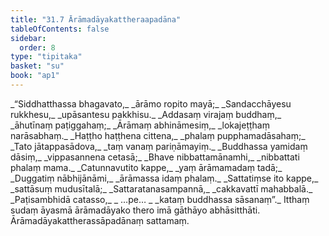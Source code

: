 ```yaml
---
title: "31.7 Ārāmadāyakattheraapadāna"
tableOfContents: false
sidebar:
  order: 8
type: "tipitaka"
basket: "su"
book: "ap1"
---
```



<DynamicBreadcrumb />

<Division number="32" book="ap1">

<Paragraph number="3475" type="verses" book="ap1">
_“Siddhatthassa bhagavato,_  
_ārāmo ropito mayā;_  
_Sandacchāyesu rukkhesu,_  
_upāsantesu pakkhisu._  

</Paragraph>

</Division>
<Division number="33" book="ap1">

<Paragraph number="3476" type="verses" book="ap1">
_Addasaṃ virajaṃ buddhaṃ,_  
_āhutīnaṃ paṭiggahaṃ;_  
_Ārāmaṃ abhināmesiṃ,_  
_lokajeṭṭhaṃ narāsabhaṃ._  

</Paragraph>

</Division>
<Division number="34" book="ap1">

<Paragraph number="3477" type="verses" book="ap1">
_Haṭṭho haṭṭhena cittena,_  
_phalaṃ pupphamadāsahaṃ;_  
_Tato jātappasādova,_  
_taṃ vanaṃ pariṇāmayiṃ._  

</Paragraph>

</Division>
<Division number="35" book="ap1">

<Paragraph number="3478" type="verses" book="ap1">
_Buddhassa yamidaṃ dāsiṃ,_  
_vippasannena cetasā;_  
_Bhave nibbattamānamhi,_  
_nibbattati phalaṃ mama._  

</Paragraph>

</Division>
<Division number="36" book="ap1">

<Paragraph number="3479" type="verses" book="ap1">
_Catunnavutito kappe,_  
_yaṃ ārāmamadaṃ tadā;_  
_Duggatiṃ nābhijānāmi,_  
_ārāmassa idaṃ phalaṃ._  

</Paragraph>

</Division>
<Division number="37" book="ap1">

<Paragraph number="3480" type="verses" book="ap1">
_Sattatiṃse ito kappe,_  
_sattāsuṃ mudusītalā;_  
_Sattaratanasampannā,_  
_cakkavattī mahabbalā._  

</Paragraph>

</Division>
<Division number="38" book="ap1">

<Paragraph number="3481" type="verses" book="ap1">
_Paṭisambhidā catasso,_  
_ …pe… _  
_kataṃ buddhassa sāsanaṃ”._  

</Paragraph>

<Paragraph number="3482" book="ap1">
Itthaṃ sudaṃ āyasmā ārāmadāyako thero imā gāthāyo abhāsitthāti.

</Paragraph>
</Division>

<Paragraph number="3483" type="center" book="ap1">
Ārāmadāyakattherassāpadānaṃ sattamaṃ.
</Paragraph>